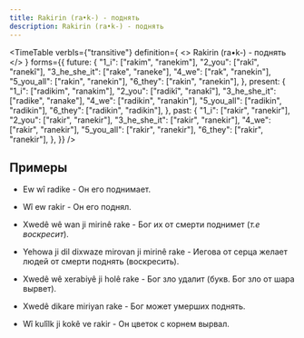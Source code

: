 ```yaml
---
title: Rakirin (ra•k-) - поднять
description: Rakirin (ra•k-) - поднять
---
```



<TimeTable
  verbIs={"transitive"}
  definition={
    <>
      Rakirin (ra•k-) - <Vt /> поднять
    </>
  }
  forms={{
    future: {
      "1_i": ["rakim", "ranekim"],
      "2_you": ["rakî", "ranekî"],
      "3_he_she_it": ["rake", "raneke"],
      "4_we": ["rak", "ranekin"],
      "5_you_all": ["rakin", "ranekin"],
      "6_they": ["rakin", "ranekin"],
    },
    present: {
      "1_i": ["radikim", "ranakim"],
      "2_you": ["radikî", "ranakî"],
      "3_he_she_it": ["radike", "ranake"],
      "4_we": ["radikin", "ranakin"],
      "5_you_all": ["radikin", "radikin"],
      "6_they": ["radikin", "radikin"],
    },
    past: {
      "1_i": ["rakir", "ranekir"],
      "2_you": ["rakir", "ranekir"],
      "3_he_she_it": ["rakir", "ranekir"],
      "4_we": ["rakir", "ranekir"],
      "5_you_all": ["rakir", "ranekir"],
      "6_they": ["rakir", "ranekir"],
    },
  }}
/>

## Примеры

* Ew wî radike - Он его поднимает.
* Wî ew rakir - Он его поднял.


* Xwedê wê wan ji mirinê rake - Бог их от смерти поднимет (_т.е воскресит_).
* Yehowa ji dil dixwaze mirovan ji mirinê rake - Иегова от серца желает людей от смерти поднять (воскресить).
* Xwedê wê xerabiyê ji holê rake - Бог зло удалит (букв. Бог зло от шара вырвет).
* Xwedê dikare miriyan rake - Бог может умерших поднять.
* Wî kulîlk ji kokê ve rakir - Он цветок с корнем вырвал.